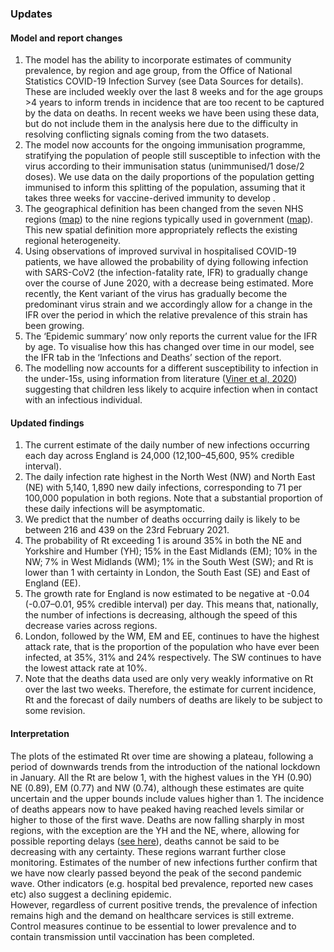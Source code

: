 ### Updates

#### Model and report changes

1. The model has the ability to incorporate estimates of community prevalence, by region and age group, from the Office of National Statistics COVID-19 Infection Survey (see Data Sources for details). These are included weekly over the last 8 weeks and for the age groups >4 years to inform trends in incidence that are too recent to be captured by the data on deaths. In recent weeks we have been using these data, but do not include them in the analysis here due to the difficulty in resolving conflicting signals coming from the two datasets.
2. The model now accounts for the ongoing immunisation programme, stratifying the population of people still susceptible to infection with the virus according to their immunisation status (unimmunised/1 dose/2 doses). We use data on the daily proportions of the population getting immunised to inform this splitting of the population, assuming that it takes three weeks for vaccine-derived immunity to develop .
1. The geographical definition has been changed from the seven NHS regions ([map](https://www.arcgis.com/sharing/rest/content/items/e4dd34a2d07b43088e17ed73e1bd3357/data)) to the nine regions typically used in government ([map](https://www.arcgis.com/sharing/rest/content/items/738566d958834b70a809dc72a154eaf9/data)). This new spatial definition more appropriately reflects the existing regional heterogeneity.
4. Using observations of improved survival in hospitalised COVID-19 patients, we have allowed the probability of dying following infection with SARS-CoV2 (the infection-fatality rate, IFR) to gradually change over the course of June 2020, with a decrease being estimated. More recently, the Kent variant of the virus has gradually become the predominant virus strain and we accordingly allow for a change in the IFR over the period in which the relative prevalence of this strain has been growing.
5. The ‘Epidemic summary’ now only reports the current value for the IFR by age. To visualise how this has changed over time in our model, see the IFR tab in the ‘Infections and Deaths’ section of the report.
1. The modelling now accounts for a different susceptibility to infection in the under-15s, using information from literature ([Viner et al, 2020](https://jamanetwork.com/journals/jamapediatrics/fullarticle/2771181)) suggesting that children less likely to acquire infection when in contact with an infectious individual.


#### Updated findings

1. The current estimate of the daily number of new infections occurring each day across England is 24,000 (12,100--45,600, 95% credible interval).
2. The daily infection rate highest in the North West (NW) and North East (NE) with 5,140, 1,890 new daily infections, corresponding to 71 per 100,000 population in both regions. Note that a substantial proportion of these daily infections will be asymptomatic.
3. We predict that the number of deaths occurring daily is likely to be between 216 and 439 on the 23rd  February 2021.
4. The probability of Rt exceeding 1 is around 35% in both the NE and Yorkshire and Humber (YH); 15% in the East Midlands (EM); 10% in the NW; 7% in West Midlands (WM); 1% in the South West (SW); and Rt is lower than 1 with certainty in London, the South East (SE) and East of England (EE).
5. The growth rate for England is now estimated to be negative at -0.04 (-0.07–0.01, 95% credible interval) per day. This means that, nationally, the number of infections is decreasing, although the speed of this decrease varies across regions.
6. London, followed by the WM, EM and EE, continues to have the highest attack rate, that is the proportion of the population who have ever been infected, at 35%, 31% and 24% respectively. The SW continues to have the lowest attack rate at 10%.
7. Note that the deaths data used are only very weakly informative on Rt over the last two weeks. Therefore, the estimate for current incidence, Rt and the forecast of daily numbers of deaths are likely to be subject to some revision.


#### Interpretation

The plots of the estimated Rt over time are showing a plateau, following a period of downwards trends from the introduction of the national lockdown in January. All the Rt are below 1, with the highest values  in the YH (0.90) NE (0.89), EM (0.77) and  NW (0.74), although these estimates are quite uncertain and the upper bounds include values higher than 1.
The incidence of deaths appears now to have peaked having reached levels similar or higher  to those of the first wave. Deaths are now falling sharply in most regions, with the exception are the YH and the NE, where, allowing for possible reporting delays ([see here](https://www.mrc-bsu.cam.ac.uk/tackling-covid-19/nowcasting-of-covid-19-deaths/number-of-covid-19-deaths-within-60-days-of-a-positive-antigen-test/)), deaths cannot be said to be decreasing with any certainty. These regions warrant further close monitoring. Estimates of the number of new infections further confirm that we have now clearly passed beyond the peak of the second pandemic wave.
Other indicators (e.g. hospital bed prevalence, reported new cases etc) also suggest a declining epidemic.  
However, regardless of current positive trends, the prevalence of infection remains high and the demand on healthcare services is still extreme. Control measures continue to be essential to lower prevalence and to contain transmission until vaccination has been completed.

